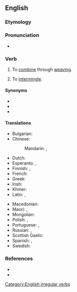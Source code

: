 ==English==

===Etymology===
{{prefix|en|inter|weave}}

===Pronunciation===
* {{IPA|en|/ɪntəɹˈwiːv/}}

===Verb===
{{en-verb|interweaves|interweaving|interwove|past2=interweaved|past2_qual=nonstandard|interwoven|past_ptc2=interweaved|past_ptc2_qual=nonstandard}}

# {{lb|en|transitive}} To [[combine]] through [[weaving]].
# {{lb|en|intransitive}} To [[intermingle]].

====Synonyms====
* {{l|en|interlace}}
* {{l|en|interthread}}
* {{l|en|intertwine}}

====Translations====
{{trans-top|to combine through weaving}}
* Bulgarian: {{t|bg|втъкавам}}
* Chinese:
*: Mandarin: {{t+|cmn|交織}}, {{t+|cmn|交织|tr=jiāozhī}}
* Dutch: {{t|nl|aanelkaarweven}}
* Esperanto: {{t|eo|interplekti}}, {{t|eo|kunplekti}}
* Finnish: {{t|fi|[[kutoa]] [[yhteen]]}}, {{t|fi|[[punoa]] [[yhteen]]}}
* French: {{t+|fr|entrelacer}}
* Greek: {{t+|el|συνυφαίνω}}
* Irish: {{t|ga|idirfhigh}}
* Khmer: {{t-needed|km}}
* Latin: {{t|la|nectō}}, {{t|la|intexō}}
{{trans-mid}}
* Macedonian: {{t|mk|препле́тува}}
* Maori: {{t|mi|kōtui}}, {{t|mi|rauwiri}}
* Mongolian: {{t+|mn|сүлжих|sc=Cyrl}}
* Polish: {{t|pl|przeplatać|impf}}, {{t|pl|przepleść|pf}}
* Portuguese: {{t+|pt|entrançar}}, {{t+|pt|entrelaçar}}
* Russian: {{t+|ru|переплета́ть|impf}}, {{t+|ru|переплести́|pf}}
* Scottish Gaelic: {{t|gd|eadar-fhigh}}
* Spanish: {{t+|es|entretejer}}, {{t+|es|entrelazar}}
* Swedish: {{t|sv|sammanfläta}}
{{trans-bottom}}

===References===
* {{R:Century 1911}}
* {{R:Webster 1913}}

[[Category:English irregular verbs]]